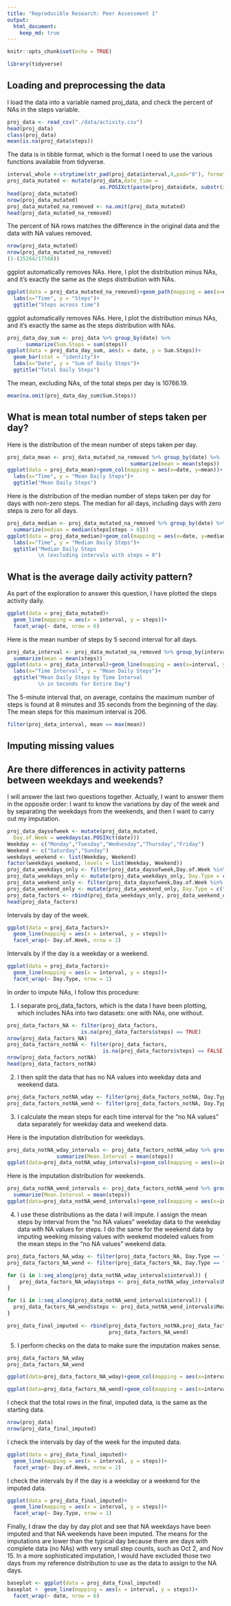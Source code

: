 ```yaml
---
title: "Reproducible Research: Peer Assessment 1"
output: 
  html_document:
    keep_md: true
---
```



```r
knitr::opts_chunk$set(echo = TRUE)
```

```r
library(tidyverse)
```

## Loading and preprocessing the data
I load the data into a variable named proj_data, and check the percent of NAs in the steps variable.

```r
proj_data <- read_csv("./data/activity.csv")
head(proj_data)
class(proj_data)
mean(is.na(proj_data$steps))
```

The data is in tibble format, which is the format I need to use the various functions available from tidyverse.

```r
interval_whole <-strptime(str_pad(proj_data$interval,4,pad="0"), format='%M %S')
proj_data_mutated <- mutate(proj_data,date_time = 
                              as.POSIXct(paste(proj_data$date, substr(interval_whole,15,20))))
head(proj_data_mutated)
nrow(proj_data_mutated)
proj_data_mutated_na_removed <- na.omit(proj_data_mutated)
head(proj_data_mutated_na_removed)


```

The percent of NA rows matches the difference in the original data and the data with NA values removed.

```r
nrow(proj_data_mutated)
nrow(proj_data_mutated_na_removed)
(1-(15264/17568))
```

ggplot automatically removes NAs. Here, I plot the distribution minus NAs, and it's exactly the same as the steps distribution with NAs.

```r
ggplot(data = proj_data_mutated_na_removed)+geom_path(mapping = aes(x=date_time, y=steps))+
  labs(x="Time", y = "Steps")+
  ggtitle("Steps across time")
```

ggplot automatically removes NAs. Here, I plot the distribution minus NAs, and it's exactly the same as the steps distribution with NAs. 

```r
proj_data_day_sum <- proj_data %>% group_by(date) %>%
      summarize(Sum.Steps = sum(steps))
ggplot(data = proj_data_day_sum, aes(x = date, y = Sum.Steps))+ 
  geom_bar(stat = "identity")+
  labs(x="Date", y = "Sum of Daily Steps")+
  ggtitle("Total Daily Steps")
```

The mean, excluding NAs, of the total steps per day is 10766.19.

```r
mean(na.omit(proj_data_day_sum$Sum.Steps))
```

## What is mean total number of steps taken per day?

Here is the distribution of the mean number of steps taken per day.

```r
proj_data_mean <- proj_data_mutated_na_removed %>% group_by(date) %>%
                                        summarize(mean = mean(steps))
ggplot(data = proj_data_mean)+geom_col(mapping = aes(x=date, y=mean))+
  labs(x="Time", y = "Mean Daily Steps")+
  ggtitle("Mean Daily Steps")
```

Here is the distribution of the median number of steps taken per day for days with non-zero steps. The median for all days, including days with zero steps is zero for all days.

```r
proj_data_median <- proj_data_mutated_na_removed %>% group_by(date) %>%
  summarize(median = median(steps[steps > 0]))
ggplot(data = proj_data_median)+geom_col(mapping = aes(x=date, y=median))+
  labs(x="Time", y = "Median Daily Steps")+
  ggtitle("Median Daily Steps
          \n (excluding intervals with steps = 0")
```

## What is the average daily activity pattern?

As part of the exploration to answer this question, I have plotted the steps activity daily. 

```r
ggplot(data = proj_data_mutated)+
  geom_line(mapping = aes(x = interval, y = steps))+
  facet_wrap(~ date, nrow = 6)
```

Here is the mean number of steps by 5 second interval for all days.

```r
proj_data_interval <- proj_data_mutated_na_removed %>% group_by(interval) %>%
  summarize(mean = mean(steps))
ggplot(data = proj_data_interval)+geom_line(mapping = aes(x=interval, y=mean))+
  labs(x="Time Interval", y = "Mean Daily Steps")+
  ggtitle("Mean Daily Steps by Time Interval
          \n in Seconds for Entire Day")
```

The 5-minute interval that, on average, contains the maximum number of steps is found at 8 minutes and 35 seconds from the beginning of the day. The mean steps for this maximum interval is 206.

```r
filter(proj_data_interval, mean == max(mean))
```

## Imputing missing values
## Are there differences in activity patterns between weekdays and weekends?

I will answer the last two questions together. Actually, I want to answer them in the opposite order: I want to know the variations by day of the week and by separating the weekdays from the weekends, and then I want to carry out my imputation.

```r
proj_data_daysofweek <- mutate(proj_data_mutated,
  Day.of.Week = weekdays(as.POSIXct(date)))
Weekday <- c("Monday","Tuesday","Wednesday","Thursday","Friday")
Weekend <- c("Saturday","Sunday")
weekdays_weekend <- list(Weekday, Weekend)
factor(weekdays_weekend, levels = list(Weekday, Weekend))
proj_data_weekdays_only <- filter(proj_data_daysofweek,Day.of.Week %in% weekdays_weekend[[1]])
proj_data_weekdays_only <- mutate(proj_data_weekdays_only, Day.Type = c("Weekday"))
proj_data_weekend_only <- filter(proj_data_daysofweek,Day.of.Week %in% weekdays_weekend[[2]])
proj_data_weekend_only <- mutate(proj_data_weekend_only, Day.Type = c("Weekend"))
proj_data_factors <- rbind(proj_data_weekdays_only, proj_data_weekend_only)
head(proj_data_factors)
```

Intervals by day of the week.

```r
ggplot(data = proj_data_factors)+
  geom_line(mapping = aes(x = interval, y = steps))+
  facet_wrap(~ Day.of.Week, nrow = 2)
```

Intervals by if the day is a weekday or a weekend.

```r
ggplot(data = proj_data_factors)+
  geom_line(mapping = aes(x = interval, y = steps))+
  facet_wrap(~ Day.Type, nrow = 1)
```

In order to impute NAs, I follow this procedure:

1. I separate proj_data_factors, which is the data I have been plotting, which includes NAs into two datasets: one with NAs, one without. 

```r
proj_data_factors_NA <- filter(proj_data_factors, 
                        is.na(proj_data_factors$steps) == TRUE)
nrow(proj_data_factors_NA)
proj_data_factors_notNA <- filter(proj_data_factors, 
                               is.na(proj_data_factors$steps) == FALSE)
nrow(proj_data_factors_notNA)
head(proj_data_factors_notNA)
```


2. I then split the data that has no NA values into weekday data and weekend data.

```r
proj_data_factors_notNA_wday <- filter(proj_data_factors_notNA, Day.Type == "Weekday")
proj_data_factors_notNA_wend <- filter(proj_data_factors_notNA, Day.Type == "Weekend")                            
```

3. I calculate the mean steps for each time interval for the "no NA values" data separately for  weekday data and weekend data.

Here is the imputation distribution for weekdays.

```r
proj_data_notNA_wday_intervals <- proj_data_factors_notNA_wday %>% group_by(interval) %>%
                summarize(Mean.Interval = mean(steps))
ggplot(data=proj_data_notNA_wday_intervals)+geom_col(mapping = aes(x=interval, y=Mean.Interval))
```

Here is the imputation distribution for weekends.

```r
proj_data_notNA_wend_intervals <- proj_data_factors_notNA_wend %>% group_by(interval) %>%
  summarize(Mean.Interval = mean(steps))
ggplot(data=proj_data_notNA_wend_intervals)+geom_col(mapping = aes(x=interval, y=Mean.Interval))
```

4. I use these distributions as the data I will impute. I assign the mean steps by interval from the "no NA values" weekday data to the weekday data with NA values for steps. I do the same for the weekend data by imputing weeking missing values with weekend modeled values from the mean steps in the "no NA values" weekend data.

```r
proj_data_factors_NA_wday <- filter(proj_data_factors_NA, Day.Type == "Weekday")
proj_data_factors_NA_wend <- filter(proj_data_factors_NA, Day.Type == "Weekend")

for (i in 1:seq_along(proj_data_notNA_wday_intervals$interval)) {
    proj_data_factors_NA_wday$steps <- proj_data_notNA_wday_intervals$Mean.Interval
}

for (i in 1:seq_along(proj_data_notNA_wend_intervals$interval)) {
  proj_data_factors_NA_wend$steps <- proj_data_notNA_wend_intervals$Mean.Interval
}

proj_data_final_imputed <- rbind(proj_data_factors_notNA,proj_data_factors_NA_wday,
                                 proj_data_factors_NA_wend)
```

5. I perform checks on the data to make sure the imputation makes sense. 

```r
proj_data_factors_NA_wday
proj_data_factors_NA_wend
```

```r
ggplot(data=proj_data_factors_NA_wday)+geom_col(mapping = aes(x=interval, y=steps))
```

```r
ggplot(data=proj_data_factors_NA_wend)+geom_col(mapping = aes(x=interval, y=steps))
```

I check that the total rows in the final, imputed data, is the same as the starting data.

```r
nrow(proj_data)
nrow(proj_data_final_imputed)
```

I check the intervals by day of the week for the imputed data.

```r
ggplot(data = proj_data_final_imputed)+
  geom_line(mapping = aes(x = interval, y = steps))+
  facet_wrap(~ Day.of.Week, nrow = 2)
```

I check the intervals by if the day is a weekday or a weekend for the imputed data.

```r
ggplot(data = proj_data_final_imputed)+
  geom_line(mapping = aes(x = interval, y = steps))+
  facet_wrap(~ Day.Type, nrow = 1)
```

Finally, I draw the day by day plot and see that NA weekdays have been imputed and that NA weekends have been imputed. The means for the imputations are lower than the typical day because there are days with complete data (no NAs) with very small step counts, such as Oct 2, and Nov 15. In a more sophisticated imputation, I would have excluded those two days from my reference distribution to use as the data to assign to the NA days.

```r
baseplot <- ggplot(data = proj_data_final_imputed)
baseplot +  geom_line(mapping = aes(x = interval, y = steps))+
  facet_wrap(~ date, nrow = 6)
```

